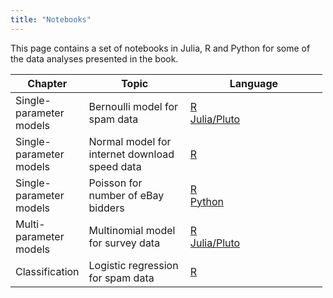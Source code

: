 ```yaml
---
title: "Notebooks"
---
```


This page contains a set of notebooks in Julia, R and Python for some of the data analyses presented in the book.

+------------------------+-----------------------------------------------+-----------------------------------------------------------------+
| Chapter                | Topic                                         | Language                                                        
+========================+===============================================+=================================================================+
| Single-parameter models| Bernoulli model for spam data                 | [R](notebooks/SpamBern/SpamBernR.ipynb)\                        |
|                        |                                               | [Julia/Pluto](notebooks/SpamBern/BernBeta.jl)                   |
+------------------------+-----------------------------------------------+-----------------------------------------------------------------+
| Single-parameter models| Normal model for internet download speed data | [R](notebooks/DownloadSpeedNormal/DownloadSpeedNormalR.ipynb)   |
+------------------------+-----------------------------------------------+-----------------------------------------------------------------+
| Single-parameter models| Poisson for number of eBay bidders            | [R](notebooks/ebayPoissonOneParam/eBayPoissonR.ipynb)\          |
|                        |                                               | [Python](notebooks/ebayPoissonOneParam/eBayPoissonPython.ipynb) |
+------------------------+-----------------------------------------------+-----------------------------------------------------------------+
| Multi-parameter models | Multinomial model for survey data             | [R](notebooks/SurveyMultinomial/multinomial.Rmd)\               |
|                        |                                               | [Julia/Pluto](notebooks/SurveyMultinomial/multinom.jl)          |
+------------------------+-----------------------------------------------+-----------------------------------------------------------------+
| Classification         | Logistic regression for spam data             | [R](notebooks/SpamLogisticReg/SpamLogisticReg.Rmd)              |
+------------------------+-----------------------------------------------+-----------------------------------------------------------------+
